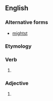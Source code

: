 ==English==

===Alternative forms===
* [[mightst]]

===Etymology===
{{suffix|en|might|est|nocat=1}}

===Verb===
{{head|en|verb form|cat2=second-person singular forms}}

# {{en-archaic second-person singular past of|may}}

===Adjective===
{{head|en|superlative adjective}}

# {{lb|en|obsolete}} {{en-superlative of|might}}